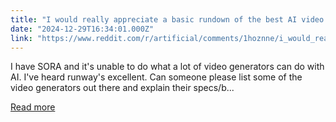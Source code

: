 ```yaml
---
title: "I would really appreciate a basic rundown of the best AI video generators"
date: "2024-12-29T16:34:01.000Z"
link: "https://www.reddit.com/r/artificial/comments/1hoznne/i_would_really_appreciate_a_basic_rundown_of_the/"
---
```


I have SORA and it's unable to do what a lot of video generators can do with AI. I've heard runway's excellent. Can someone please list some of the video generators out there and explain their specs/b...

[Read more](https://www.reddit.com/r/artificial/comments/1hoznne/i_would_really_appreciate_a_basic_rundown_of_the/)

